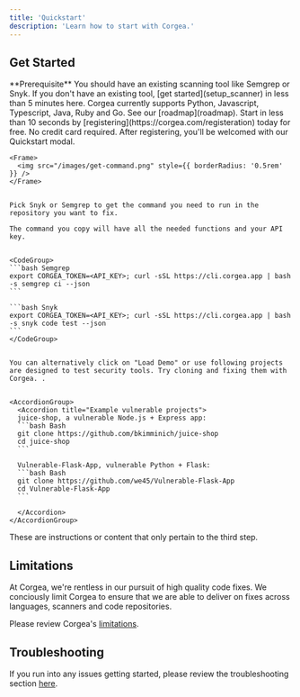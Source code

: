 ```yaml
---
title: 'Quickstart'
description: 'Learn how to start with Corgea.'
---
```


## Get Started


<Info>
  **Prerequisite** You should have an existing scanning tool like Semgrep or Snyk. If you don't have an existing tool, [get started](setup_scanner) in less than 5 minutes here.  
</Info>
<Note>Corgea currently supports Python, Javascript, Typescript, Java, Ruby and Go. See our [roadmap](roadmap).</Note>

<Steps>
  <Step title="Register with Corgea:">
    <Tip>
    Start in less than 10 seconds by [registering](https://corgea.com/registeration) today for free. No credit card required. 
    </Tip>
  </Step>
  <Step title="Send vulnerability report to Corgea">
    After registering, you'll be welcomed with our Quickstart modal. 

    <Frame>
      <img src="/images/get-command.png" style={{ borderRadius: '0.5rem' }} />
    </Frame>


    Pick Snyk or Semgrep to get the command you need to run in the repository you want to fix. 

    The command you copy will have all the needed functions and your API key.


    <CodeGroup>
    ```bash Semgrep
    export CORGEA_TOKEN=<API_KEY>; curl -sSL https://cli.corgea.app | bash -s semgrep ci --json
    ```

    ```bash Snyk
    export CORGEA_TOKEN=<API_KEY>; curl -sSL https://cli.corgea.app | bash -s snyk code test --json
    ```
    </CodeGroup>


    You can alternatively click on "Load Demo" or use following projects are designed to test security tools. Try cloning and fixing them with Corgea. .


    <AccordionGroup>
      <Accordion title="Example vulnerable projects">
      juice-shop, a vulnerable Node.js + Express app:
      ```bash Bash
      git clone https://github.com/bkimminich/juice-shop
      cd juice-shop
      ```

      Vulnerable-Flask-App, vulnerable Python + Flask:
      ```bash Bash
      git clone https://github.com/we45/Vulnerable-Flask-App
      cd Vulnerable-Flask-App
      ```

      </Accordion>
    </AccordionGroup>

  </Step>
  <Step title="Issue Fixes">
    These are instructions or content that only pertain to the third step.
  </Step>
</Steps>



## Limitations

At Corgea, we're rentless in our pursuit of high quality code fixes. We conciously limit Corgea to ensure that we are able to deliver on fixes across languages, scanners and code repositories. 

Please review Corgea's [limitations](limitations). 


## Troubleshooting

If you run into any issues getting started, please review the troubleshooting section [here](scanning). 
